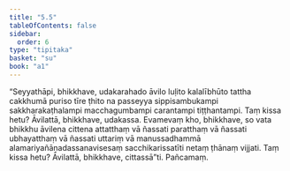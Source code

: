 ```yaml
---
title: "5.5"
tableOfContents: false
sidebar:
  order: 6
type: "tipitaka"
basket: "su"
book: "a1"
---
```



<DynamicBreadcrumb />

<Division number="45" book="a1" bookNo="15" page="8">

<Paragraph number="95" book="a1">
“Seyyathāpi, bhikkhave, udakarahado āvilo luḷito kalalībhūto tattha cakkhumā puriso tīre ṭhito na passeyya sippisambukampi sakkharakaṭhalampi macchagumbampi carantampi tiṭṭhantampi. Taṃ kissa hetu? Āvilattā, bhikkhave, udakassa. Evamevaṃ kho, bhikkhave, so vata bhikkhu āvilena cittena attatthaṃ vā ñassati paratthaṃ vā ñassati ubhayatthaṃ vā ñassati uttariṃ vā manussadhammā alamariyañāṇadassanavisesaṃ sacchikarissatīti netaṃ ṭhānaṃ vijjati. Taṃ kissa hetu? Āvilattā, bhikkhave, cittassā”ti.

</Paragraph>
</Division>

<Paragraph number="96" type="center" book="a1">
Pañcamaṃ.
</Paragraph>